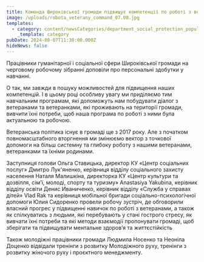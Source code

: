 ```yaml
---
title: Команда Широківської громади підвищує компетенції по роботі з ветеранами
image: /uploads/robota_veterany_command_07.08.jpg
templates:
  - category: content/newsCategories/department_social_protection_population.md
    _template: category
pubDate: 2024-08-07T11:30:00.000Z
hideNews: false
---
```


Працівники гуманітарної і соціальної сфери Широківської громади на черговому робочому зібранні доповіли про персональні здобутки у навчанні.

О так, ми завжди в пошуку можливостей для підвищення наших компетенцій. І в цьому році особливу увагу ми приділяємо тим навчальним програмам, які допоможуть нам побудувати діалог з ветеранами та ветеранками, які проживають на території громади, вивчити їхні потреби, щоб наша програма по роботі з ними була актуальною та робочою. 

Ветеранська політика  існує в громаді ще з 2017 року. Але з початком повномасштабного вторгнення ми змінюємо вектор з точкової допомоги на більш системну та глибоку роботу з нашими ветеранами, ветеранками та їхніми родинами.

Заступниця голови Ольга Ставицька, директор КУ «Центр соціальних послуг» Дмитро Лук'яненко, керівниця відділу соціального захисту населення Наталя Малишкіна, директорка КУ «Центр культури та дозвілля, сім'ї, молоді, спорту та туризму» Anastasiya Yakubina, керівник відділу освіти Денис Иваниченко, керівник відділу «Служба у справах дітей» Vlad  Rak та керівниця мобільної бригади соціально-психологічної допомоги Юлия Сидоренко провели робочу зустріч, де обговорили власний прогрес у підвищенні навичок по роботі з ветеранами, а також як спілкуватись з людьми, які перебувають у стані гострого стресу, як вивчати їхні потреби та які методи взаємодії пропонувати громаді, щоб зберігати та підвищувати ментальне здоровʼя та життєстійкість   

Також молодіжні працівники громади Людмила Носенко та Неоніла Доценко відвідали тренінги з розвитку Молодіжного руху, тренінги з розвитку жіночого руху і проєктного менеджменту.
